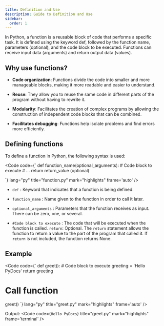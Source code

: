 ```yaml
---
title: Definition and Use
description: Guide to Definition and Use
sidebar:
  order: 1
---
```


In Python, a function is a reusable block of code that performs a specific task. It is defined using the keyword def, followed by the function name, parameters (optional), and the code block to be executed. Functions can receive input data (arguments) and return output data (values).

## Why use functions?
- **Code organization**: Functions divide the code into smaller and more manageable blocks, making it more readable and easier to understand.

- **Reuse**: They allow you to reuse the same code in different parts of the program without having to rewrite it.

- **Modularity**: Facilitates the creation of complex programs by allowing the construction of independent code blocks that can be combined.

- **Facilitates debugging**: Functions help isolate problems and find errors more efficiently.

## Defining functions

To define a function in Python, the following syntax is used:

<Code
code={`
def function_name(optional_arguments):
    # Code block to execute
    # ...
    return return_value (optional)

`}
lang="py"
title="function.py"
mark="highlights"
frame='auto' />



- `def` : Keyword that indicates that a function is being defined.

- `function_name` : Name given to the function in order to call it later.

- `optional_arguments` : Parameters that the function receives as input. There can be zero, one, or several.

- `#Code block to execute` : The code that will be executed when the function is called. `return`: Optional. The `return` statement allows the function to return a value to the part of the program that called it. If `return` is not included, the function returns None.

## Example

<Code
code={`
def greet():
    # Code block to execute
    greeting = 'Hello PyDocs'
    return greeting

# Call function
greet()
`}
lang="py"
title="greet.py"
mark="highlights"
frame='auto' />

Output:
<Code
code={`
Hello PyDocs
`}
title="greet.py"
mark="highlights"
frame='terminal' />
